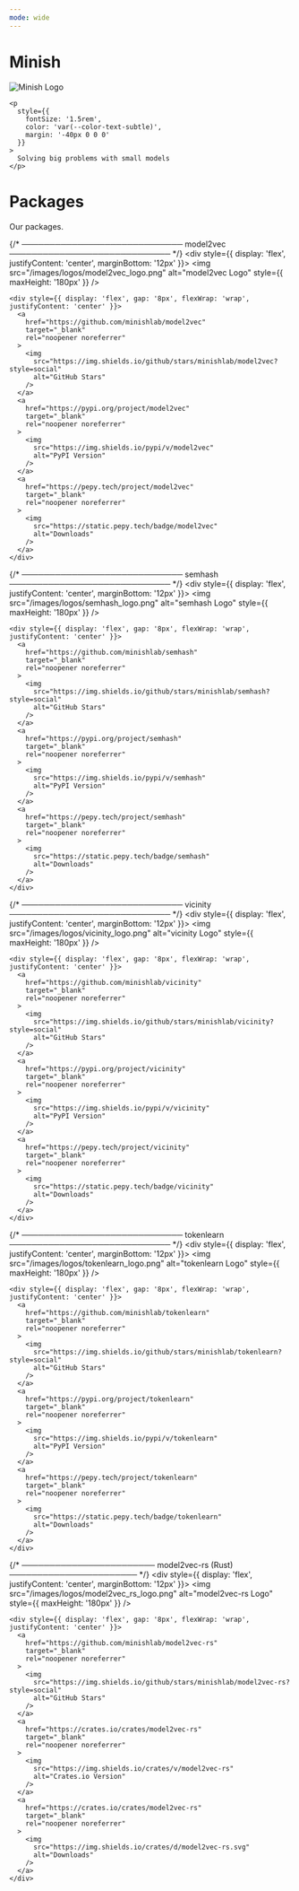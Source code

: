 ```yaml
---
mode: wide
---
```


<div
  style={{
    display: 'flex',
    justifyContent: 'center',
    marginBottom: '32px'
  }}
>
  <div
    style={{
      display: 'inline-flex',
      flexDirection: 'column',
      alignItems: 'center'
    }}
  >
    <div style={{ display: 'flex', alignItems: 'center', gap: '16px' }}>
      <h1 style={{ fontSize: '6rem', margin: 0 }}>Minish</h1>
      <img
        src="/logo/minish_logo.png"
        alt="Minish Logo"
        style={{ maxHeight: '120px' }}
      />
    </div>

    <p
      style={{
        fontSize: '1.5rem',
        color: 'var(--color-text-subtle)',
        margin: '-40px 0 0 0'
      }}
    >
      Solving big problems with small models
    </p>
  </div>
</div>

# Packages

Our packages. 
<CardGroup cols={2}>

  {/* ───────────────────────────── model2vec ───────────────────────────── */}
  <Card href="/packages/model2vec/index">
    <div style={{ display: 'flex', justifyContent: 'center', marginBottom: '12px' }}>
      <img
        src="/images/logos/model2vec_logo.png"
        alt="model2vec Logo"
        style={{ maxHeight: '180px' }}
      />
    </div>

    <div style={{ display: 'flex', gap: '8px', flexWrap: 'wrap', justifyContent: 'center' }}>
      <a
        href="https://github.com/minishlab/model2vec"
        target="_blank"
        rel="noopener noreferrer"
      >
        <img
          src="https://img.shields.io/github/stars/minishlab/model2vec?style=social"
          alt="GitHub Stars"
        />
      </a>
      <a
        href="https://pypi.org/project/model2vec"
        target="_blank"
        rel="noopener noreferrer"
      >
        <img
          src="https://img.shields.io/pypi/v/model2vec"
          alt="PyPI Version"
        />
      </a>
      <a
        href="https://pepy.tech/project/model2vec"
        target="_blank"
        rel="noopener noreferrer"
      >
        <img
          src="https://static.pepy.tech/badge/model2vec"
          alt="Downloads"
        />
      </a>
    </div>
  </Card>

  {/* ───────────────────────────── semhash ───────────────────────────── */}
  <Card href="/packages/semhash/index">
    <div style={{ display: 'flex', justifyContent: 'center', marginBottom: '12px' }}>
      <img
        src="/images/logos/semhash_logo.png"
        alt="semhash Logo"
        style={{ maxHeight: '180px' }}
      />
    </div>

    <div style={{ display: 'flex', gap: '8px', flexWrap: 'wrap', justifyContent: 'center' }}>
      <a
        href="https://github.com/minishlab/semhash"
        target="_blank"
        rel="noopener noreferrer"
      >
        <img
          src="https://img.shields.io/github/stars/minishlab/semhash?style=social"
          alt="GitHub Stars"
        />
      </a>
      <a
        href="https://pypi.org/project/semhash"
        target="_blank"
        rel="noopener noreferrer"
      >
        <img
          src="https://img.shields.io/pypi/v/semhash"
          alt="PyPI Version"
        />
      </a>
      <a
        href="https://pepy.tech/project/semhash"
        target="_blank"
        rel="noopener noreferrer"
      >
        <img
          src="https://static.pepy.tech/badge/semhash"
          alt="Downloads"
        />
      </a>
    </div>
  </Card>

  {/* ───────────────────────────── vicinity ───────────────────────────── */}
  <Card href="/packages/vicinity/index">
    <div style={{ display: 'flex', justifyContent: 'center', marginBottom: '12px' }}>
      <img
        src="/images/logos/vicinity_logo.png"
        alt="vicinity Logo"
        style={{ maxHeight: '180px' }}
      />
    </div>

    <div style={{ display: 'flex', gap: '8px', flexWrap: 'wrap', justifyContent: 'center' }}>
      <a
        href="https://github.com/minishlab/vicinity"
        target="_blank"
        rel="noopener noreferrer"
      >
        <img
          src="https://img.shields.io/github/stars/minishlab/vicinity?style=social"
          alt="GitHub Stars"
        />
      </a>
      <a
        href="https://pypi.org/project/vicinity"
        target="_blank"
        rel="noopener noreferrer"
      >
        <img
          src="https://img.shields.io/pypi/v/vicinity"
          alt="PyPI Version"
        />
      </a>
      <a
        href="https://pepy.tech/project/vicinity"
        target="_blank"
        rel="noopener noreferrer"
      >
        <img
          src="https://static.pepy.tech/badge/vicinity"
          alt="Downloads"
        />
      </a>
    </div>
  </Card>

  {/* ───────────────────────────── tokenlearn ───────────────────────────── */}
  <Card href="/packages/tokenlearn/index">
    <div style={{ display: 'flex', justifyContent: 'center', marginBottom: '12px' }}>
      <img
        src="/images/logos/tokenlearn_logo.png"
        alt="tokenlearn Logo"
        style={{ maxHeight: '180px' }}
      />
    </div>

    <div style={{ display: 'flex', gap: '8px', flexWrap: 'wrap', justifyContent: 'center' }}>
      <a
        href="https://github.com/minishlab/tokenlearn"
        target="_blank"
        rel="noopener noreferrer"
      >
        <img
          src="https://img.shields.io/github/stars/minishlab/tokenlearn?style=social"
          alt="GitHub Stars"
        />
      </a>
      <a
        href="https://pypi.org/project/tokenlearn"
        target="_blank"
        rel="noopener noreferrer"
      >
        <img
          src="https://img.shields.io/pypi/v/tokenlearn"
          alt="PyPI Version"
        />
      </a>
      <a
        href="https://pepy.tech/project/tokenlearn"
        target="_blank"
        rel="noopener noreferrer"
      >
        <img
          src="https://static.pepy.tech/badge/tokenlearn"
          alt="Downloads"
        />
      </a>
    </div>
  </Card>

  {/* ──────────────────────── model2vec-rs (Rust) ─────────────────────── */}
  <Card href="/packages/model2vec-rs/index">
    <div style={{ display: 'flex', justifyContent: 'center', marginBottom: '12px' }}>
      <img
        src="/images/logos/model2vec_rs_logo.png"
        alt="model2vec-rs Logo"
        style={{ maxHeight: '180px' }}
      />
    </div>

    <div style={{ display: 'flex', gap: '8px', flexWrap: 'wrap', justifyContent: 'center' }}>
      <a
        href="https://github.com/minishlab/model2vec-rs"
        target="_blank"
        rel="noopener noreferrer"
      >
        <img
          src="https://img.shields.io/github/stars/minishlab/model2vec-rs?style=social"
          alt="GitHub Stars"
        />
      </a>
      <a
        href="https://crates.io/crates/model2vec-rs"
        target="_blank"
        rel="noopener noreferrer"
      >
        <img
          src="https://img.shields.io/crates/v/model2vec-rs"
          alt="Crates.io Version"
        />
      </a>
      <a
        href="https://crates.io/crates/model2vec-rs"
        target="_blank"
        rel="noopener noreferrer"
      >
        <img
          src="https://img.shields.io/crates/d/model2vec-rs.svg"
          alt="Downloads"
        />
      </a>
    </div>
  </Card>

</CardGroup>
